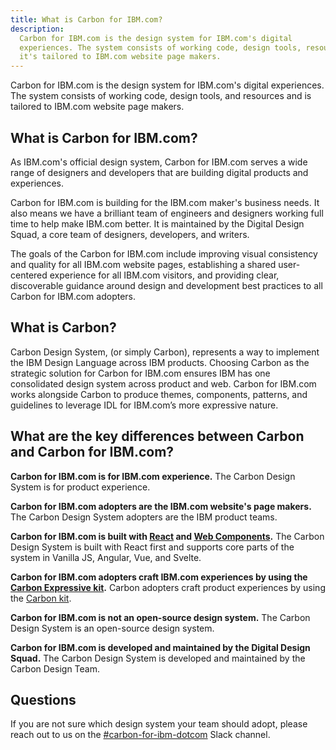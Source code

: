 ```yaml
---
title: What is Carbon for IBM.com?
description:
  Carbon for IBM.com is the design system for IBM.com's digital
  experiences. The system consists of working code, design tools, resources and
  it's tailored to IBM.com website page makers.
---
```


<PageDescription>

Carbon for IBM.com is the design system for IBM.com's digital experiences. The system consists of working code, design tools, and resources and is tailored to IBM.com website page makers.

</PageDescription>

## What is Carbon for IBM.com?

As IBM.com's official design system, Carbon for IBM.com serves a wide range of designers and
developers that are building digital products and experiences.

Carbon for IBM.com is building for the IBM.com maker's business needs. It also means we have a brilliant team of engineers
and designers working full time to help make IBM.com better. It is maintained by the Digital Design Squad, a
core team of designers, developers, and writers. 

The goals of the Carbon for IBM.com include improving visual consistency and quality for all IBM.com website pages,
establishing a shared user-centered experience for all IBM.com visitors, and providing
clear, discoverable guidance around design and development best practices to all Carbon for IBM.com adopters.

## What is Carbon?

Carbon Design System, (or simply Carbon), represents a way to implement the IBM Design Language across IBM products. Choosing Carbon as the strategic solution for Carbon for IBM.com ensures IBM has one consolidated design system across product and web. Carbon for IBM.com works alongside Carbon to produce themes, components, patterns, and guidelines to leverage IDL for IBM.com’s more expressive nature.


## What are the key differences between Carbon and Carbon for IBM.com?

**Carbon for IBM.com is for IBM.com experience.** 
The Carbon Design System is for product experience.

**Carbon for IBM.com adopters are the IBM.com website's page makers.** 
The Carbon Design System adopters are the IBM product teams.

**Carbon for IBM.com is built with <a href="https://ibmdotcom-react.mybluemix.net/?path=/story/overview-getting-started--page" target="_blank">React</a> and <a href="https://ibmdotcom-web-components.mybluemix.net/?path=/story/overview-getting-started--page" target="_blank">Web Components</a>.** 
The Carbon Design System is built with React first and supports core parts of the system in Vanilla JS, Angular, Vue, and Svelte.

**Carbon for IBM.com adopters craft IBM.com experiences by using the [Carbon Expressive kit](https://ibmdotcom-library.s3-web.us-south.cloud-object-storage.appdomain.cloud/deploy-previews/922/designing#Get-the-kit).** Carbon adopters craft product experiences by using the <a href="https://www.carbondesignsystem.com/designing/kits/sketch/" target="_blank">Carbon kit</a>.

**Carbon for IBM.com is not an open-source design system.** 
The Carbon Design System is an open-source design system.

**Carbon for IBM.com is developed and maintained by the Digital Design Squad.** 
The Carbon Design System is developed and maintained by the Carbon Design Team.


## Questions

If you are not sure which design system your team should adopt, please reach out to us on the <a href="https://cognitive-app.slack.com/archives/C2PLX8GQ6" target="_blank">#carbon-for-ibm-dotcom</a> Slack channel. 


